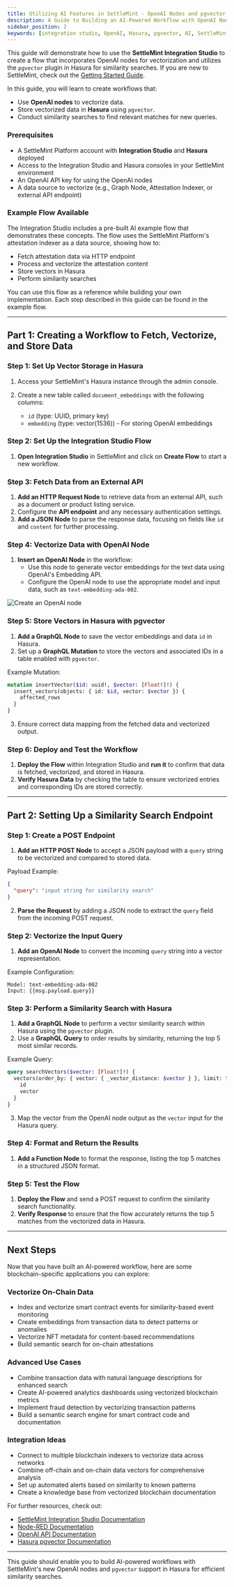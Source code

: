 ```yaml
---
title: Utilizing AI Features in SettleMint - OpenAI Nodes and pgvector in Hasura
description: A Guide to Building an AI-Powered Workflow with OpenAI Nodes and Vector Storage in Hasura
sidebar_position: 2
keywords: [integration studio, OpenAI, Hasura, pgvector, AI, SettleMint]
---
```


This guide will demonstrate how to use the **SettleMint Integration Studio** to create a flow that incorporates OpenAI nodes for vectorization and utilizes the `pgvector` plugin in Hasura for similarity searches. If you are new to SettleMint, check out the [Getting Started Guide](../about-settlemint/0_intro.mdx).

In this guide, you will learn to create workflows that:

- Use **OpenAI nodes** to vectorize data.
- Store vectorized data in **Hasura** using `pgvector`.
- Conduct similarity searches to find relevant matches for new queries.

### Prerequisites

- A SettleMint Platform account with **Integration Studio** and **Hasura** deployed
- Access to the Integration Studio and Hasura consoles in your SettleMint environment
- An OpenAI API key for using the OpenAI nodes
- A data source to vectorize (e.g., Graph Node, Attestation Indexer, or external API endpoint)

### Example Flow Available

The Integration Studio includes a pre-built AI example flow that demonstrates these concepts. The flow uses the SettleMint Platform's attestation indexer as a data source, showing how to:

- Fetch attestation data via HTTP endpoint
- Process and vectorize the attestation content
- Store vectors in Hasura
- Perform similarity searches

You can use this flow as a reference while building your own implementation. Each step described in this guide can be found in the example flow.

---

## Part 1: Creating a Workflow to Fetch, Vectorize, and Store Data

### Step 1: Set Up Vector Storage in Hasura

1. Access your SettleMint's Hasura instance through the admin console.

2. Create a new table called `document_embeddings` with the following columns:
   - `id` (type: UUID, primary key)
   - `embedding` (type: vector(1536)) - For storing OpenAI embeddings

### Step 2: Set Up the Integration Studio Flow

1. **Open Integration Studio** in SettleMint and click on **Create Flow** to start a new workflow.

### Step 3: Fetch Data from an External API

1. **Add an HTTP Request Node** to retrieve data from an external API, such as a document or product listing service.
2. Configure the **API endpoint** and any necessary authentication settings.
3. **Add a JSON Node** to parse the response data, focusing on fields like `id` and `content` for further processing.

### Step 4: Vectorize Data with OpenAI Node

1. **Insert an OpenAI Node** in the workflow:
   - Use this node to generate vector embeddings for the text data using OpenAI's Embedding API.
   - Configure the OpenAI node to use the appropriate model and input data, such as `text-embedding-ada-002`.

![Create an OpenAI node](../../img/developer-guides/openai-node.png)

### Step 5: Store Vectors in Hasura with pgvector

1. **Add a GraphQL Node** to save the vector embeddings and data `id` in Hasura.
2. Set up a **GraphQL Mutation** to store the vectors and associated IDs in a table enabled with `pgvector`.

Example Mutation:

```graphql
mutation insertVector($id: uuid!, $vector: [Float!]!) {
  insert_vectors(objects: { id: $id, vector: $vector }) {
    affected_rows
  }
}
```

3. Ensure correct data mapping from the fetched data and vectorized output.

### Step 6: Deploy and Test the Workflow

1. **Deploy the Flow** within Integration Studio and **run it** to confirm that data is fetched, vectorized, and stored in Hasura.
2. **Verify Hasura Data** by checking the table to ensure vectorized entries and corresponding IDs are stored correctly.

---

## Part 2: Setting Up a Similarity Search Endpoint

### Step 1: Create a POST Endpoint

1. **Add an HTTP POST Node** to accept a JSON payload with a `query` string to be vectorized and compared to stored data.

Payload Example:

```json
{
  "query": "input string for similarity search"
}
```

2. **Parse the Request** by adding a JSON node to extract the `query` field from the incoming POST request.

### Step 2: Vectorize the Input Query

1. **Add an OpenAI Node** to convert the incoming `query` string into a vector representation.

Example Configuration:

```text
Model: text-embedding-ada-002
Input: {{msg.payload.query}}
```

### Step 3: Perform a Similarity Search with Hasura

1. **Add a GraphQL Node** to perform a vector similarity search within Hasura using the `pgvector` plugin.
2. Use a **GraphQL Query** to order results by similarity, returning the top 5 most similar records.

Example Query:

```graphql
query searchVectors($vector: [Float!]!) {
  vectors(order_by: { vector: { _vector_distance: $vector } }, limit: 5) {
    id
    vector
  }
}
```

3. Map the vector from the OpenAI node output as the `vector` input for the Hasura query.

### Step 4: Format and Return the Results

1. **Add a Function Node** to format the response, listing the top 5 matches in a structured JSON format.

### Step 5: Test the Flow

1. **Deploy the Flow** and send a POST request to confirm the similarity search functionality.
2. **Verify Response** to ensure that the flow accurately returns the top 5 matches from the vectorized data in Hasura.

---

## Next Steps

Now that you have built an AI-powered workflow, here are some blockchain-specific applications you can explore:

### Vectorize On-Chain Data

- Index and vectorize smart contract events for similarity-based event monitoring
- Create embeddings from transaction data to detect patterns or anomalies
- Vectorize NFT metadata for content-based recommendations
- Build semantic search for on-chain attestations

### Advanced Use Cases

- Combine transaction data with natural language descriptions for enhanced search
- Create AI-powered analytics dashboards using vectorized blockchain metrics
- Implement fraud detection by vectorizing transaction patterns
- Build a semantic search engine for smart contract code and documentation

### Integration Ideas

- Connect to multiple blockchain indexers to vectorize data across networks
- Combine off-chain and on-chain data vectors for comprehensive analysis
- Set up automated alerts based on similarity to known patterns
- Create a knowledge base from vectorized blockchain documentation

For further resources, check out:

- [SettleMint Integration Studio Documentation](https://console.settlemint.com/docs/using-platform/integration-studio/)
- [Node-RED Documentation](https://nodered.org/docs/)
- [OpenAI API Documentation](https://beta.openai.com/docs/)
- [Hasura pgvector Documentation](https://hasura.io/docs/3.0/connectors/postgresql/native-operations/vector-search/)

---

This guide should enable you to build AI-powered workflows with SettleMint's new OpenAI nodes and `pgvector` support in Hasura for efficient similarity searches.
